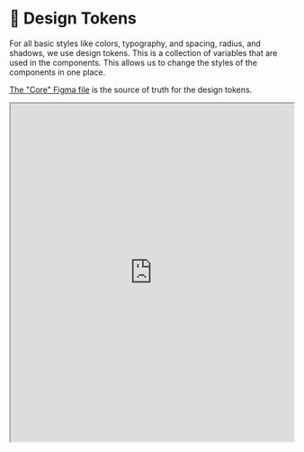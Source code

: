 
<Meta title="About/Design Tokens" />

# 🎨 Design Tokens

For all basic styles like colors, typography, and spacing, radius, and shadows, we use design tokens. This is a collection of variables that are used in the components. This allows us to change the styles of the components in one place.

[The "Core" Figma file](https://www.figma.com/design/Jir22AjzvPokdbMbe8yt5k/%F0%9F%92%8E-Core?node-id=0-1&t=BvUKbga6mKnt6vo8-1) is the source of truth for the design tokens.

<iframe
	style={{
		border: '1px solid rgba(0, 0, 0, 0.1)'
	}}
	width="100%"
	height="600"
	src="https://www.figma.com/embed?embed_host=share&url=https%3A%2F%2Fwww.figma.com%2Fdesign%2FJir22AjzvPokdbMbe8yt5k%2F%25F0%259F%2592%258E-Core%3Fnode-id%3D0-1%26t%3DBvUKbga6mKnt6vo8-1"
	allowFullScreen
/>

---

## Generate design tokens

The first step here is to grab design tokens from Figma. To do this, you need to use the [TokensBrücke](https://www.figma.com/community/plugin/1254538877056388290/tokensbrucke) plugin. This plugin will generate a JSON file with all the design tokens.

<a href="https://www.figma.com/community/plugin/1254538877056388290/tokensbrucke" target="_blank">
	<img
		src="https://img.shields.io/badge/Download%20TokensBr%C3%BCcke%20plugin-FF7262?style=for-the-badge&logo=figma&logoColor=white"
		alt="Install TokensBrücke plugin"
	/>
</a>

The second step is to convert the JSON file to a CSS file.

You can generate a CSS file within this repository. Just replace the root file `design-tokens.json` with the new one and run:

```bash
$ pnpm design-tokens:build
```

The command will generate a new `design-tokens.css` file in the `packages/ui/src/styles/core` folder.

In order to convert the JSON file to a CSS file, we use the [Cobalt UI CLI](https://cobalt-ui.pages.dev/guides/getting-started).

<a href="https://cobalt-ui.pages.dev/guides/getting-started" target="_blank">
	<img
		src="https://img.shields.io/badge/Download%20Cobalt%20UI%20CLI-4D40E9?style=for-the-badge&logo=&logoColor=white"
		alt="Get Cobalt UI"
	/>
</a>

